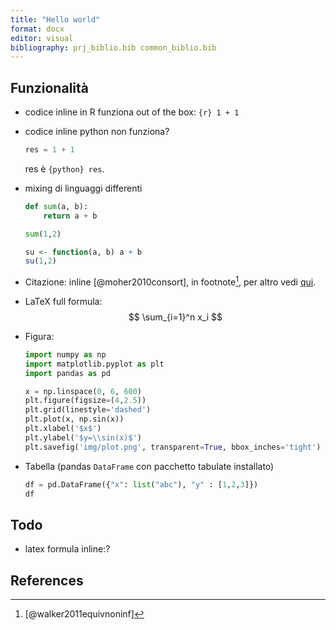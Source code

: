 ```yaml
---
title: "Hello world"
format: docx
editor: visual
bibliography: prj_biblio.bib common_biblio.bib
---
```


## Funzionalità

- codice inline in R funziona out of the box: `{r} 1 + 1` 

- codice inline python non funziona?
  ```python
  res = 1 + 1
  ```
  res è `{python} res`.

- mixing di linguaggi differenti
  ```python

  def sum(a, b):
      return a + b
    
  sum(1,2)
  ```

  ```r
  su <- function(a, b) a + b
  su(1,2)
  ```

- Citazione: inline [@moher2010consort], in footnote[^fn1], per altro
  vedi
  [qui](https://medium.com/@chriskrycho/academic-markdown-and-citations-fe562ff443df).

- LaTeX full formula: $$ \sum_{i=1}^n x_i $$

- Figura: 
  
  ```python
  import numpy as np
  import matplotlib.pyplot as plt
  import pandas as pd
  
  x = np.linspace(0, 6, 600)
  plt.figure(figsize=(4,2.5))
  plt.grid(linestyle='dashed')
  plt.plot(x, np.sin(x))
  plt.xlabel('$x$')
  plt.ylabel('$y=\\sin(x)$')
  plt.savefig('img/plot.png', transparent=True, bbox_inches='tight')
  ```
	
- Tabella (pandas `DataFrame` con pacchetto tabulate installato)
  ```python
  df = pd.DataFrame({"x": list("abc"), "y" : [1,2,3]})
  df
  ```


## Todo

- latex formula inline:?




## References


<!-- footnotes -->

[^fn1]: [@walker2011equivnoninf]
